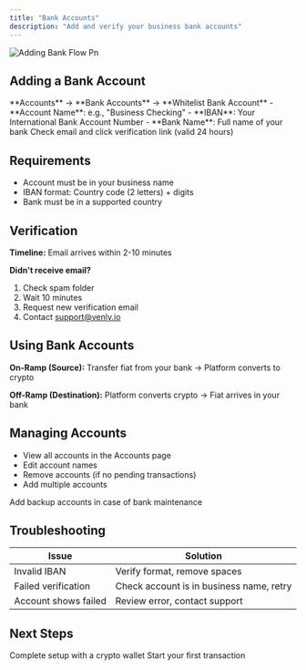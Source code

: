 ```yaml
---
title: "Bank Accounts"
description: "Add and verify your business bank accounts"
---
```


![Adding Bank Flow Pn](/adding-bank-flow.png)

## Adding a Bank Account

<Steps>
  <Step title="Navigate">
    **Accounts** → **Bank Accounts** → **Whitelist Bank Account**
  </Step>
  <Step title="Enter Details">
    - **Account Name**: e.g., "Business Checking"
    - **IBAN**: Your International Bank Account Number
    - **Bank Name**: Full name of your bank
  </Step>
  <Step title="Verify">
    Check email and click verification link (valid 24 hours)
  </Step>
</Steps>

## Requirements

- Account must be in your business name
- IBAN format: Country code (2 letters) + digits
- Bank must be in a supported country

## Verification

**Timeline:** Email arrives within 2-10 minutes

**Didn't receive email?**

1. Check spam folder
2. Wait 10 minutes
3. Request new verification email
4. Contact [support@venly.io](mailto:support@venly.io)

## Using Bank Accounts

**On-Ramp (Source):** Transfer fiat from your bank → Platform converts to crypto

**Off-Ramp (Destination):** Platform converts crypto → Fiat arrives in your bank

## Managing Accounts

- View all accounts in the Accounts page
- Edit account names
- Remove accounts (if no pending transactions)
- Add multiple accounts

<Tip>
  Add backup accounts in case of bank maintenance
</Tip>

## Troubleshooting

| Issue                | Solution                                 |
| -------------------- | ---------------------------------------- |
| Invalid IBAN         | Verify format, remove spaces             |
| Failed verification  | Check account is in business name, retry |
| Account shows failed | Review error, contact support            |

## Next Steps

<CardGroup cols={2}>
  <Card title="Add Wallet" icon="wallet" href="/guides/payments/accounts/crypto-wallets">
    Complete setup with a crypto wallet
  </Card>
  <Card title="Create Transaction" icon="exchange" href="/guides/payments/transactions/on-ramp">
    Start your first transaction
  </Card>
</CardGroup>